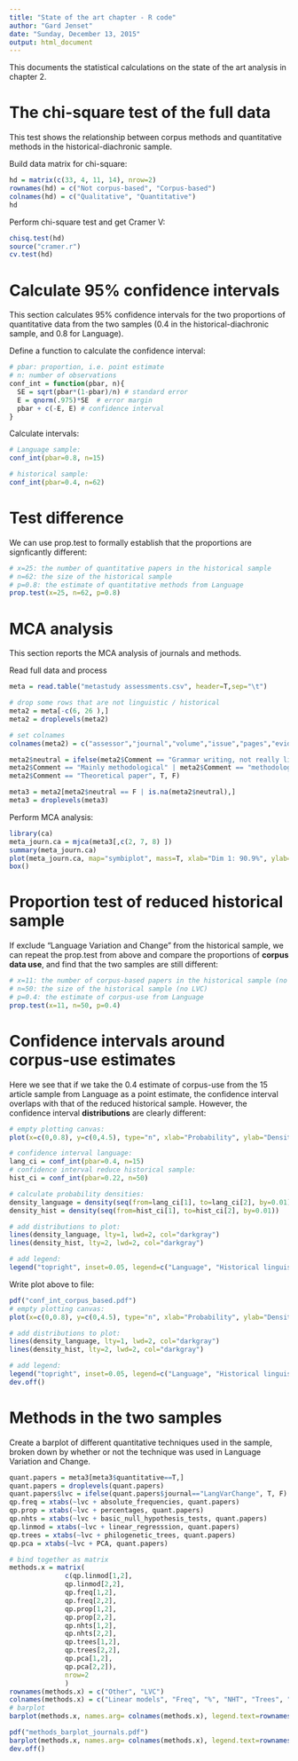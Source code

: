 ```yaml
---
title: "State of the art chapter - R code"
author: "Gard Jenset"
date: "Sunday, December 13, 2015"
output: html_document
---
```


This documents the statistical calculations on the state of the art analysis in chapter 2.

# The chi-square test of the full data

This test shows the relationship between corpus methods and quantitative methods in the historical-diachronic sample.

Build data matrix for chi-square:

```r
hd = matrix(c(33, 4, 11, 14), nrow=2)
rownames(hd) = c("Not corpus-based", "Corpus-based")
colnames(hd) = c("Qualitative", "Quantitative")
hd
```

Perform chi-square test and get Cramer V:

```r
chisq.test(hd)
source("cramer.r")
cv.test(hd)
```

# Calculate 95% confidence intervals

This section calculates 95% confidence intervals for the two proportions of quantitative data from the two samples (0.4 in the historical-diachronic sample, and 0.8 for Language).

Define a function to calculate the confidence interval:

```r
# pbar: proportion, i.e. point estimate
# n: number of observations
conf_int = function(pbar, n){
  SE = sqrt(pbar*(1-pbar)/n) # standard error
  E = qnorm(.975)*SE  # error margin
  pbar + c(-E, E) # confidence interval
}
```

Calculate intervals:

```r
# Language sample:
conf_int(pbar=0.8, n=15)

# historical sample:
conf_int(pbar=0.4, n=62)

```

# Test difference

We can use prop.test to formally establish that the proportions are signficantly different:

```r
# x=25: the number of quantitative papers in the historical sample
# n=62: the size of the historical sample
# p=0.8: the estimate of quantitative methods from Language
prop.test(x=25, n=62, p=0.8)
```

# MCA analysis

This section reports the MCA analysis of journals and methods.

Read full data and process
```r
meta = read.table("metastudy assessments.csv", header=T,sep="\t")

# drop some rows that are not linguistic / historical
meta2 = meta[-c(6, 26 ),]
meta2 = droplevels(meta2)

# set colnames
colnames(meta2) = c("assessor","journal","volume","issue","pages","evidence","corpusbased","quantitative","frequencies_are_just_mentioned","annotation","enriched","size_of_dataset_is_defined","additional_variables","hypothesis_mentioned","type_or_token_frequencies","data_availability","wordlists","Stat.tech","absolute_frequencies","percentages","basic_null_hypothesis_tests","linear_regresssion","philogenetic_trees","PCA","Comment")

meta2$neutral = ifelse(meta2$Comment == "Grammar writing, not really linguistic" |
meta2$Comment == "Mainly methodological" | meta2$Comment == "methodological paper" | meta2$Comment == "Theoretical overivew" |
meta2$Comment == "Theoretical paper", T, F)

meta3 = meta2[meta2$neutral == F | is.na(meta2$neutral),]
meta3 = droplevels(meta3)
```

Perform MCA analysis:

```r
library(ca)
meta_journ.ca = mjca(meta3[,c(2, 7, 8) ])
summary(meta_journ.ca)
plot(meta_journ.ca, map="symbiplot", mass=T, xlab="Dim 1: 90.9%", ylab="Dim 2: 0.8%", pch=16, col=c("gray","gray"), main="MCA plot, methods and journals")
box()
```


# Proportion test of reduced historical sample

If exclude "Language Variation and Change" from the historical sample, we can repeat the prop.test from above and compare the proportions of **corpus data use**, and find that the two samples are still different:

```r
# x=11: the number of corpus-based papers in the historical sample (no LVC)
# n=50: the size of the historical sample (no LVC)
# p=0.4: the estimate of corpus-use from Language
prop.test(x=11, n=50, p=0.4)
```

# Confidence intervals around corpus-use estimates

Here we see that if we take the 0.4 estimate of corpus-use from the 15 article sample from Language as a point estimate, the confidence interval overlaps with that of the reduced historical sample. However, the confidence interval **distributions** are clearly different:

```r
# empty plotting canvas:
plot(x=c(0,0.8), y=c(0,4.5), type="n", xlab="Probability", ylab="Density")

# confidence interval language:
lang_ci = conf_int(pbar=0.4, n=15)
# confidence interval reduce historical sample:
hist_ci = conf_int(pbar=0.22, n=50)

# calculate probability densities:
density_language = density(seq(from=lang_ci[1], to=lang_ci[2], by=0.01))
density_hist = density(seq(from=hist_ci[1], to=hist_ci[2], by=0.01))

# add distributions to plot:
lines(density_language, lty=1, lwd=2, col="darkgray")
lines(density_hist, lty=2, lwd=2, col="darkgray")

# add legend:
legend("topright", inset=0.05, legend=c("Language", "Historical linguistics"), lty=c(1, 2), lwd=2, col="darkgray")

```

Write plot above to file:

```r
pdf("conf_int_corpus_based.pdf")
# empty plotting canvas:
plot(x=c(0,0.8), y=c(0,4.5), type="n", xlab="Probability", ylab="Density")

# add distributions to plot:
lines(density_language, lty=1, lwd=2, col="darkgray")
lines(density_hist, lty=2, lwd=2, col="darkgray")

# add legend:
legend("topright", inset=0.05, legend=c("Language", "Historical linguistics"), lty=c(1, 2), lwd=2, col="darkgray")
dev.off()

```

# Methods in the two samples

Create a barplot of different quantitative techniques used in the sample, broken down by whether or not the technique was used in Language Variation and Change.


```r
quant.papers = meta3[meta3$quantitative==T,]
quant.papers = droplevels(quant.papers)
quant.papers$lvc = ifelse(quant.papers$journal=="LangVarChange", T, F)
qp.freq = xtabs(~lvc + absolute_frequencies, quant.papers)
qp.prop = xtabs(~lvc + percentages, quant.papers)
qp.nhts = xtabs(~lvc + basic_null_hypothesis_tests, quant.papers)
qp.linmod = xtabs(~lvc + linear_regresssion, quant.papers)
qp.trees = xtabs(~lvc + philogenetic_trees, quant.papers)
qp.pca = xtabs(~lvc + PCA, quant.papers)

# bind together as matrix
methods.x = matrix(
              c(qp.linmod[1,2], 
              qp.linmod[2,2], 
              qp.freq[1,2], 
              qp.freq[2,2], 
              qp.prop[1,2], 
              qp.prop[2,2], 
              qp.nhts[1,2], 
              qp.nhts[2,2], 
              qp.trees[1,2], 
              qp.trees[2,2], 
              qp.pca[1,2],
              qp.pca[2,2]),
              nrow=2
              )
rownames(methods.x) = c("Other", "LVC")
colnames(methods.x) = c("Linear models", "Freq", "%", "NHT", "Trees", "PCA")
# barplot
barplot(methods.x, names.arg= colnames(methods.x), legend.text=rownames(methods.x))

pdf("methods_barplot_journals.pdf")
barplot(methods.x, names.arg= colnames(methods.x), legend.text=rownames(methods.x))
dev.off()
```


